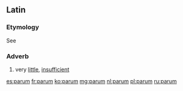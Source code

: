 ==Latin==
===Etymology=== 
See {{term|parvus|lang=la}}  
===Adverb===
{{head|la|adverb|comparative|minus|superlative|minime}}

# very [[little]], [[insufficient]]

[[es:parum]]
[[fr:parum]]
[[ko:parum]]
[[mg:parum]]
[[nl:parum]]
[[pl:parum]]
[[ru:parum]]